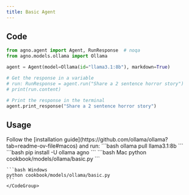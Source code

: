 ```yaml
---
title: Basic Agent
---
```


## Code

```python cookbook/models/ollama/basic.py
from agno.agent import Agent, RunResponse  # noqa
from agno.models.ollama import Ollama

agent = Agent(model=Ollama(id="llama3.1:8b"), markdown=True)

# Get the response in a variable
# run: RunResponse = agent.run("Share a 2 sentence horror story")
# print(run.content)

# Print the response in the terminal
agent.print_response("Share a 2 sentence horror story")
```

## Usage

<Steps>
  <Snippet file="create-venv-step.mdx" />

  <Step title="Install Ollama">
    Follow the [installation guide](https://github.com/ollama/ollama?tab=readme-ov-file#macos) and run:
    ```bash
    ollama pull llama3.1:8b
    ```
  </Step>

  <Step title="Install libraries">
    ```bash
    pip install -U ollama agno
    ```
  </Step>

  <Step title="Run Agent">
    <CodeGroup>
    ```bash Mac
    python cookbook/models/ollama/basic.py
    ```

    ```bash Windows
    python cookbook/models/ollama/basic.py
    ```
    </CodeGroup>
  </Step>
</Steps>